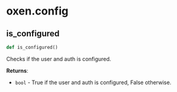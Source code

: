 <a id="oxen.config"></a>

# oxen.config

<a id="oxen.config.is_configured"></a>

## is\_configured

```python
def is_configured()
```

Checks if the user and auth is configured.

**Returns**:

- ``bool`` - True if the user and auth is configured, False otherwise.

